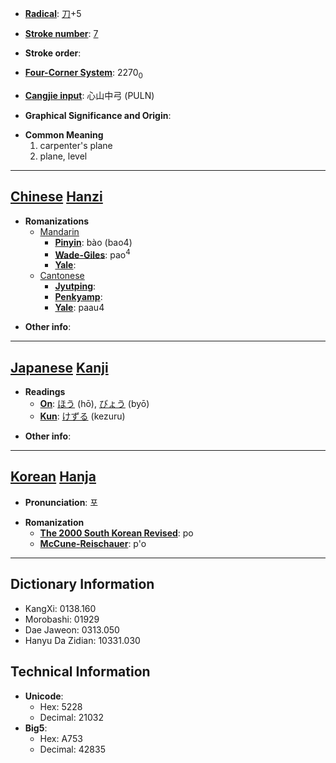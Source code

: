 * '''[[Wiktionary:Chinese radical index| Radical]]''': [[Wiktionary:Chinese radical index 刀|刀]]+5

* '''[[Wiktionary:Chinese total strokes index|Stroke number]]''': [[Wiktionary:Chinese total strokes index 7|7]]

* '''Stroke order''': 

* '''[[Wiktionary:Chinese four corner index|Four-Corner System]]''': 2270<sub>0</sub>

* '''[[Wiktionary:Chinese Cangjie index|Cangjie input]]''': 心山中弓 (PULN)

* '''Graphical Significance and Origin''': 

* '''Common Meaning'''
*#carpenter's plane
*# plane, level


----

== [[Chinese]] [[Hanzi]] ==

* '''Romanizations'''
** [[Mandarin]]
*** '''[[Pinyin]]''': bào (bao4)
*** '''[[Wade-Giles]]''': pao<sup>4</sup>
*** '''[[Yale]]''': 
**[[Cantonese]]
***'''[[Jyutping]]''':
***'''[[Penkyamp]]''': 
***'''[[Yale]]''': paau4

* '''Other info''': 

----

== [[Japanese]] [[Kanji]] ==

* '''Readings'''
** '''[[On]]''': [[ほう]] (hō), [[びょう]] (byō)
** '''[[Kun]]''': [[けずる]] (kezuru)

* '''Other info''':  

----

== [[Korean]] [[Hanja]] ==

* '''Pronunciation''': 포

* '''Romanization'''
** '''[[The 2000 South Korean Revised Romanization|The 2000 South Korean Revised]]''': po
** '''[[McCune-Reischauer]]''': p'o

----

== Dictionary Information ==

* KangXi: 0138.160
* Morobashi: 01929
* Dae Jaweon: 0313.050
* Hanyu Da Zidian: 10331.030

== Technical Information ==

* '''Unicode''':
** Hex: 5228
** Decimal: 21032
* '''Big5''':
** Hex: A753
** Decimal: 42835